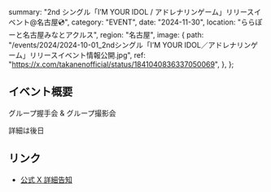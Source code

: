   summary: "2nd シングル「I’M YOUR IDOL / アドレナリンゲーム」リリースイベント@名古屋💿",
  category: "EVENT",
  date: "2024-11-30",
  location: "ららぽーと名古屋みなとアクルス",
  region: "名古屋",
  image: {
    path: "/events/2024/2024-10-01_2ndシングル「I’M YOUR IDOL／アドレナリンゲーム」リリースイベント情報公開.jpg",
    ref: "https://x.com/takanenofficial/status/1841040836337050069",
  },
};

## イベント概要

グループ握手会 & グループ撮影会

詳細は後日

## リンク

- [公式 X 詳細告知](https://x.com/takanenofficial/status/1841040836337050069)
